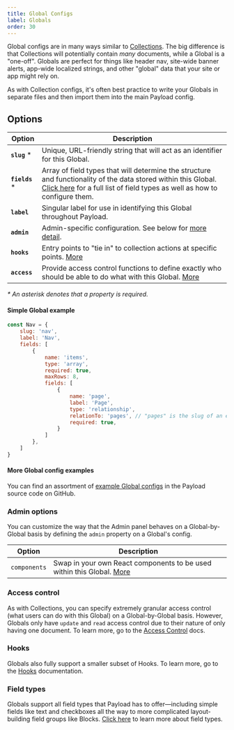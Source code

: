 ```yaml
---
title: Global Configs
label: Globals
order: 30
---
```


Global configs are in many ways similar to [Collections](/docs/configuration/collections). The big difference is that Collections will potentially contain *many* documents, while a Global is a "one-off". Globals are perfect for things like header nav, site-wide banner alerts, app-wide localized strings, and other "global" data that your site or app might rely on.

As with Collection configs, it's often best practice to write your Globals in separate files and then import them into the main Payload config.

## Options

| Option           | Description  |
| ---------------- | -------------|
| **`slug`** *     | Unique, URL-friendly string that will act as an identifier for this Global. |
| **`fields`** *   | Array of field types that will determine the structure and functionality of the data stored within this Global. [Click here](/docs/fields/overview) for a full list of field types as well as how to configure them. |
| **`label`**      | Singular label for use in identifying this Global throughout Payload. |
| **`admin`**      | Admin-specific configuration. See below for [more detail](/docs/configuration/globals#admin-options). |
| **`hooks`**      | Entry points to "tie in" to collection actions at specific points. [More](/docs/hooks/config#global-hooks) |
| **`access`**     | Provide access control functions to define exactly who should be able to do what with this Global. [More](/docs/access-control/config/#globals) |

*\* An asterisk denotes that a property is required.*

#### Simple Global example

```js
const Nav = {
	slug: 'nav',
	label: 'Nav',
	fields: [
		{
			name: 'items',
			type: 'array',
			required: true,
			maxRows: 8,
			fields: [
				{
					name: 'page',
					label: 'Page',
					type: 'relationship',
					relationTo: 'pages', // "pages" is the slug of an existing collection
					required: true,
				}
			]
		},
	]
}
```

#### More Global config examples

You can find an assortment of [example Global configs](https://github.com/payloadcms/payload/blob/master/demo/globals) in the Payload source code on GitHub.

### Admin options

You can customize the way that the Admin panel behaves on a Global-by-Global basis by defining the `admin` property on a Global's config.

| Option                       | Description  |
| ---------------------------- | -------------|
| `components`                 | Swap in your own React components to be used within this Global. [More](/docs/admin/components#globals) |

### Access control

As with Collections, you can specify extremely granular access control (what users can do with this Global) on a Global-by-Global basis. However, Globals only have `update` and `read` access control due to their nature of only having one document. To learn more, go to the [Access Control](/docs/access-control/config) docs.

### Hooks

Globals also fully support a smaller subset of Hooks. To learn more, go to the [Hooks](/docs/hooks/config) documentation.

### Field types

Globals support all field types that Payload has to offer—including simple fields like text and checkboxes all the way to more complicated layout-building field groups like Blocks. [Click here](/docs/fields/config) to learn more about field types.
